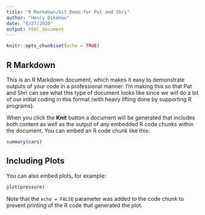 ```yaml
---
title: "R Markdown/Git Demo for Pat and Shri"
author: "Henry Dikeman"
date: "6/27/2020"
output: html_document
---
```


```r
knitr::opts_chunk$set(echo = TRUE)
```

## R Markdown

This is an R Markdown document, which makes it easy to demonstrate outputs of your code in a professional manner. I'm making this so that Pat and Shri can see what this type of document looks like since we will do a lot of our initial coding in this format (with heavy lifting done by supporting R programs).

When you click the **Knit** button a document will be generated that includes both content as well as the output of any embedded R code chunks within the document. You can embed an R code chunk like this:

```r
summary(cars)
```

## Including Plots

You can also embed plots, for example:

```r
plot(pressure)
```

Note that the `echo = FALSE` parameter was added to the code chunk to prevent printing of the R code that generated the plot.
